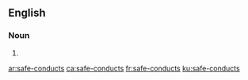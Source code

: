 ==English==

===Noun===
{{head|en|plural}}

# {{plural of|safe-conduct|lang=en}}

[[ar:safe-conducts]]
[[ca:safe-conducts]]
[[fr:safe-conducts]]
[[ku:safe-conducts]]
